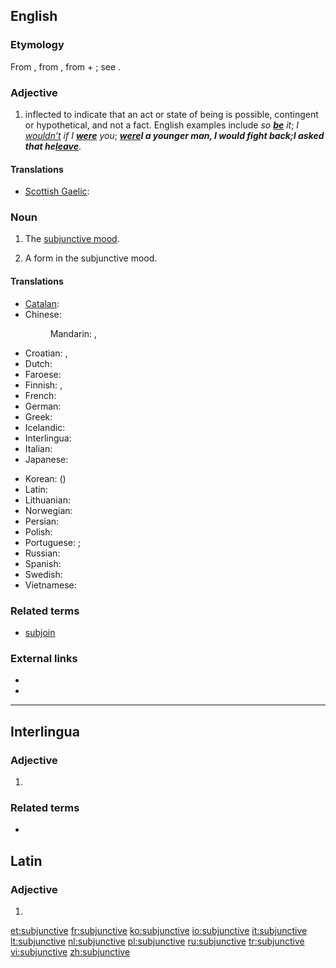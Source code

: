 ==English==

===Etymology===
From {{etyl|la}} {{term|subjunctivus||serving to join, connecting, in grammar applies to the subjunctive mode}}, from {{term|subjungere||to add, join, subjoin}}, from {{term|sub||under}} + {{term|jungere||to join, yoke}}; see {{term|join}}.

===Adjective===
{{en-adj|-}}

# {{context|grammar|of a verb}} inflected to indicate that an act or state of being is possible, contingent or hypothetical, and not a fact.  English examples include ''so '''[[be]]''' it''; ''I [[wouldn’t]] if I '''[[were]]''' you''; '''''[[were]]''' I a younger man, I would fight back''; ''I asked that he '''[[leave]]'''''.

====Translations====
{{trans-top|inflected}}
* [[Scottish Gaelic]]: {{t|gd|fo-leantach}}
{{trans-mid}}
{{trans-bottom}}

===Noun===
{{en-noun|s|-}}

# {{context|grammar|uncountable}} The [[subjunctive mood]].
# {{context|countable}} A form in the subjunctive mood.

====Translations====
{{trans-top|subjunctive mood}}
* [[Catalan]]: {{t|ca|subjuntiu}}
* Chinese:
*: Mandarin: {{t|cmn|虛擬語氣|sc=Hani}},  {{t|cmn|虚拟语气|tr=xūnǐ yǔqì|sc=Hani}}
* Croatian: {{t|hr|konjunktiv|m}}, {{t|hr|vezni način|m}}
* Dutch: {{t+|nl|aanvoegende wijs|m}}
* Faroese: {{t-|fo|hugsháttur|m|xs=Faroese}}
* Finnish: {{t+|fi|konjunktiivi}}, {{t+|fi|subjunktiivi}}
* French: {{t+|fr|subjonctif|m}}
* German: {{t+|de|Konjunktiv|m}}
* Greek: {{t|el|υποτακτική|f|tr=ipotakticí}}
* Icelandic: {{t+|is|viðtengingarháttur|m}}
* Interlingua: {{t|ia|subjunctivo|m}}
* Italian: {{t+|it|congiuntivo|m}}
* Japanese: {{t|ja|接続法|tr=せつぞくほう, setsuzokuhō}}
{{trans-mid}}
* Korean: {{t+|ko|가정법|tr=gajeongbeop|sc=Hang}} ({{t|ko|假定法|sc=Hani}})
* Latin: {{t|la|subiunctivus|m}}
* Lithuanian: {{t+|lt|tariamoji nuosaka|xs=Lithuanian}}
* Norwegian: {{t-|no|konjunktiv|m}}
* Persian: {{t|fa|التزامی|tr=eltezâmi|sc=fa-Arab}}
* Polish: {{t|pl|tryb łączący|m}}
* Portuguese: {{t+|pt|subjuntivo|m}} {{qualifier|Brazil}}; {{t|pt|conjuntivo|m}} {{qualifier|Portugal}}
* Russian: {{t-|ru|сослагательное наклонение|n|tr=soslagátel’noje naklonénije}}
* Spanish: {{t-|es|subjuntivo|m}}
* Swedish: {{t+|sv|konjunktiv|c}}
* Vietnamese: {{t|vi|lối cầu khẩn|xs=Vietnamese}}
{{trans-bottom}}

===Related terms===
* [[subjoin]]

===External links===
* {{R:Webster 1913}}
* {{R:Century 1911}}

----

==Interlingua==
===Adjective===
# {{l|en|subjunctive}}
===Related terms===
* {{l|ia|subjunctivo}}
==Latin==

===Adjective===
{{la-adj-form|subjunctīve}}

# {{inflection of|subjunctivus|subjunctīvus|voc|m|s|lang=la}}

[[et:subjunctive]]
[[fr:subjunctive]]
[[ko:subjunctive]]
[[io:subjunctive]]
[[it:subjunctive]]
[[lt:subjunctive]]
[[nl:subjunctive]]
[[pl:subjunctive]]
[[ru:subjunctive]]
[[tr:subjunctive]]
[[vi:subjunctive]]
[[zh:subjunctive]]